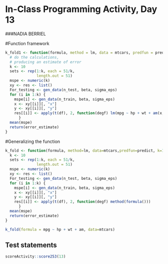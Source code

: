 # In-Class Programming Activity, Day 13

###NADIA BERRIEL

#Function framework
```r
k_fold1 <- function(formula, method = lm, data = mtcars, predfun = predict, k = 10) {
  # do the calculations, 
  # producing an estimate of error
  k <- 10
  sets <- rep(1:k, each = 51/k,
              length.out = 51)
  mspe <- numeric(k)
  xy <- res <- list()
  For_testing <- gen_data(n_test, beta, sigma_eps)
  for (i in 1:k) {     
    mspe[i] <- gen_data(n_train, beta, sigma_eps)
    x <- xy[[i]][, "x"]
    y <- xy[[i]][, "y"]
    res[[i]] <- apply(t(df), 2, function(degf) lm(mpg ~ hp + wt + am(x, df = degf)))
      }
  mean(mspe)
  return(error_estimate)
}

```

#Generalizing the function
```r
k_fold <- function(formula, method=lm, data=mtcars,predfun=predict, k=10){
  k <- 10
  sets <- rep(1:k, each = 51/k,
              length.out = 51)
  mspe <- numeric(k)
  xy <- res <- list()
  For_testing <- gen_data(n_test, beta, sigma_eps)
  for (i in 1:k) {     
    mspe[i] <- gen_data(n_train, beta, sigma_eps)
    x <- xy[[i]][, "x"]
    y <- xy[[i]][, "y"]
    res[[i]] <- apply(t(df), 2, function(degf) method(formula()))
      }
  mean(mspe)
  return(error_estimate)
}

k_fold(formula = mpg ~ hp + wt + am, data=mtcars)

```



## Test statements

```r
scoreActivity::score253(13)
```